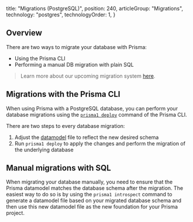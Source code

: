 
  title: "Migrations (PostgreSQL)",
  position: 240,
  articleGroup: "Migrations",
  technology: "postgres",
  technologyOrder: 1,
}

## Overview

There are two ways to migrate your database with Prisma:

- Using the Prisma CLI
- Performing a manual DB migration with plain SQL

> Learn more about our upcoming migration system [here](https://github.com/prisma/rfcs/blob/migrations2/text/0000-migrations.md).

## Migrations with the Prisma CLI

When using Prisma with a PostgreSQL database, you can perform your database migrations using the [`prisma1 deploy`](xcv9) command of the Prisma CLI.

There are two steps to every database migration:

1. Adjust the [datamodel](knul) file to reflect the new desired schema
1. Run `prisma1 deploy` to apply the changes and perform the migration of the underlying database

## Manual migrations with SQL

When migrating your database manually, you need to ensure that the Prisma datamodel matches the database schema after the migration. The easiest way to do so is by using the `prisma1 introspect` command to generate a datamodel file based on your migrated database schema and then use this new datamodel file as the new foundation for your Prisma project.